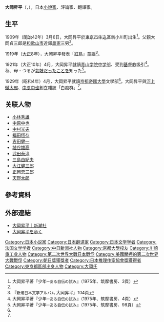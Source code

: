 {{Infobox writer
| name          = 大岡 昇平<br />（おおおか しょうへい）
| image         = Syouhei Oooka.jpg
| image_size    = 200px
| caption       = 
| pseudonym     = 
| birth_name    = 
| birth_date    = 1909年3月6日
| birth_place   = {{JPN}}[[東京府|東京府]][[東京市|東京市]][[牛込區|牛込區]]<br />（現[[東京都|東京都]][[新宿區|新宿區]]）
| death_date    = {{death date and age|1988|12|25|1909|3|6}}
| death_place   = {{JPN}}[[東京都|東京都]]
| resting_place = 
| occupation    = [[小說家|小說家]]
| language      = [[日語|日語]]
| nationality   = {{JPN}}
| education     = [[學士|學士]]（[[文學|文學]]）
| alma_mater    = [[京都帝國大學|京都帝國大學]]
| period        = 1949年 - 1988年
| genre         = [[小說|小說]]・[[文藝評論|文藝評論]]
| subject       = [[日本歴史|日本史]]、[[太平洋戰爭|太平洋戰爭]]
| movement      = [[第二次世界大戰後派|第二次世界大戰後派]]
| notable_works = 『[[俘虜記|俘虜記]]』（1949年）<br />『[[武蔵野夫人|武蔵野夫人]]』（1950年）<br />『[[野火_(小說)|野火]]』（1952年）<br />『[[花影|花影]]』（1961年）<br />『[[雷伊泰戰記|雷伊泰戰記]]』（1971年）<br />『[[事件_(小說)|事件]]』（1977年）
| awards        = [[横光利一賞|横光利一賞]]（1949年）<br />[[讀賣文學賞|讀賣文學賞]]（1952・1989年）<br />[[毎日出版文化賞|毎日出版文化賞]]（1961年）<br />[[新潮社文學賞|新潮社文學賞]]（1961年）<br />[[每日藝術賞|每日藝術賞]]（1972年）<br />[[野間文藝賞|野間文藝賞]]（1974年）<br />[[朝日文化賞|朝日文化賞]]（1976年）<br />[[日本推理作家協會賞|日本推理作家協會賞]]（1978年）
| spouse        = 
| partner       = 
| children      = 
| relatives     = 
| influences    = 
| influenced    = 
| signature     = 
| website       = 
| misc          = 
}}
{{japanese|japanese=大岡 昇平|kana=おおおか しょうへい|romaji=Ōoka Shōhei}}
'''大岡昇平'''（{{jpn|j=大岡 昇平|kn=おおおか しょうへい}}，{{bd|1909年|3月6日|1988年|12月25日}}），日本[[小說家|小說家]]、評論家、翻譯家。

==生平==
1909年（[[明治|明治]]42年）3月6日，大岡昇平於[[東京市|東京市]][[牛込區|牛込區]]新小川町出生<ref name="少年3頁">大岡昇平著『少年─<span style="font-size:90%;">ある自伝の試み</span>』（1975年、筑摩書房、3頁）</ref>。父親大岡貞三郎是[[和歌山市|和歌山市]]近郊[[農家|農家]]三男<ref name="少年3頁"/>。

1919年（[[大正|大正]]8年），大岡昇平發表「[[紅鳥|紅鳥]]」童謡<ref name="新潮日本文学アルバム104頁">『<span style="font-size:90%;">新潮日本文学アルバム</span> 大岡昇平』104頁</ref>。 

1921年（大正10年）4月，大岡昇平就讀[[青山学院中等部・高等部|青山学院中学部]]、受到[[基督教|基督教]]吸引<ref name="少年4頁">大岡昇平著『少年─<span style="font-size:90%;">ある自伝の試み</span>』（1975年、筑摩書房、4頁）</ref>。秋、母・つるが[[芸妓|芸妓]]だったことを知った<ref name="少年98頁">大岡昇平著『少年─<span style="font-size:90%;">ある自伝の試み</span>』（1975年、筑摩書房、98頁）</ref>。

1929年（昭和4年）4月，大岡昇平就讀[[京都帝國大學|京都帝國大學]]文學部<ref name="新潮日本文学アルバム104頁"/>。大岡昇平與[[河上徹太郎|河上徹太郎]]、[[中原中也|中原中也]]創立雜誌「白痴群」<ref name="新潮日本文学アルバム104頁"/>。

== 关联人物 ==
* [[小林秀雄_(批評家)|小林秀雄]]
* [[中原中也|中原中也]]
* [[中村光夫|中村光夫]]
* [[福田恆存|福田恆存]]
* [[吉田健一_(英文学者)|吉田健一]]
* [[埴谷雄高|埴谷雄高]]
* [[武田泰淳|武田泰淳]]
* [[三島由紀夫|三島由紀夫]]
* [[大江健三郎|大江健三郎]]
* [[正岡忠三郎|正岡忠三郎]]
* [[天野太郎|天野太郎]]

== 參考資料 ==
{{reflist}}

== 外部連結 ==
*[http://www.shinchosha.co.jp/writer/987/ 大岡昇平｜新潮社]{{Wayback|url=http://www.shinchosha.co.jp/writer/987/ |date=20140712234719 }}
*[http://www.tokyo-kurenaidan.com/oooka-1.htm 大岡昇平を歩く]{{Wayback|url=http://www.tokyo-kurenaidan.com/oooka-1.htm |date=20131016060112 }}

{{每日艺术奖}}
{{Authority control}}
{{DEFAULTSORT:Ooka, Shohei}}
[[Category:日本小说家|Category:日本小说家]]
[[Category:日本翻译家|Category:日本翻译家]]
[[Category:日本文学学者|Category:日本文学学者]]
[[Category:法国文学学者|Category:法国文学学者]]
[[Category:中日新闻社人物|Category:中日新闻社人物]]
[[Category:京都大學校友|Category:京都大學校友]]
[[Category:川崎重工业人物|Category:川崎重工业人物]]
[[Category:第二次世界大戰日本戰俘|Category:第二次世界大戰日本戰俘]]
[[Category:美國關押的第二次世界大戰戰俘|Category:美國關押的第二次世界大戰戰俘]]
[[Category:朝日獎獲獎者|Category:朝日獎獲獎者]]
[[Category:日本推理作家協會獎獲得者|Category:日本推理作家協會獎獲得者]]
[[Category:東京都區部出身人物|Category:東京都區部出身人物]]
[[Category:大岡氏|Category:大岡氏]]